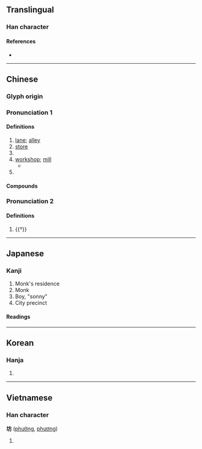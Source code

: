 {{character info/new}}
==Translingual==
{{stroke order|strokes=7}}
===Han character===
{{Han char|rn=32|rad=土|as=04|sn=7|four=40127|canj=GYHS|ids=⿰土方}}

====References====
* {{Han ref|kx=0225.070|dkj=04924|dj=0459.270|hdz=10427.010|uh=574A|ud=22346|bh=A77B|bd=42875}}

----

==Chinese==
{{zh-forms}}

===Glyph origin===
{{Han etym}}

===Pronunciation 1===
{{zh-pron
|m=fāng,fáng
|m_note=fāng - vernacular (“lane, alley, store, paifang and as a surname”); fāng (Taiwan), fáng (Mainland) - vernacular (“workshop, mill”)
|c=fong1,fong4
|mc=2
|oc=n,1
|cat=n,pn
}}
{{attention|nan|Needs to be assigned to Pronunciation: hong/qz,xm,zz:hóng/hng; note: hong/hóng - literary; hng - vernacular}}

====Definitions====
{{zh-hanzi}}

# [[lane]]; [[alley]]
# [[store]]
# {{w|paifang}}
# [[workshop]]; [[mill]]
#* {{zh-x|牛 巷 坊|Cow alley '''workshop'''.|ref=Modern [[toponym]] in [[Shenzhen]]'s Huaqiangbei district.}}
# {{surname|lang=zh}}

====Compounds====
{{zh-der|安濟坊|劇坊|建坊|冶坊|坊佐|坊市|寶坊|宮坊|坊本|坊門|坊隅|坊間|工作坊|坊廂|坊子|坊記|坊牌|坊曲|哺坊|坊刻本|平康坊|兌坊|作坊|伎坊|油坊|水作坊|書坊|槽坊|教坊司|本因坊|櫃坊賭局|教坊|池坊流|碾坊|教坊記|牌坊|當坊土地|焗坊|磨坊|染坊|開坊|紺坊|老街坊|節婦坊|粉坊|茶坊|麵坊|街坊鄰居|紙坊|貞節牌坊|街里街坊|蕃坊|茗坊|門坊|雞坊|糟坊|醬坊|街坊|酒坊|街坊鄰舍}}

===Pronunciation 2===
{{zh-pron
|m=fáng
|cat=v
}}

====Definitions====
{{zh-hanzi}}

# {{†}} {{zh-alt-form|*防|to [[prevent]]}}

----

==Japanese==
{{ja-see-also|-坊}}

===Kanji===
{{ja-kanji|grade=c|rs=土04}}

# Monk's residence
# Monk
# Boy, "sonny"
# City precinct

====Readings====
{{ja-readings
|goon=ぼう<ばう
|kanon=ほう<はう
|kanyoon=ぼっ
|kun=
}}

{{attn|ja|kun also まち, へや, てら?}}

----

==Korean==

===Hanja===
{{ko-hanja|hangeul=[[방]]|rv=bang|mr=pang}}

# {{defn|lang=ko|sort=土04}}

----

==Vietnamese==

===Han character===
'''坊''' ([[phường]], [[phương]])

# {{han tu form of|[[phường]]|ward}}